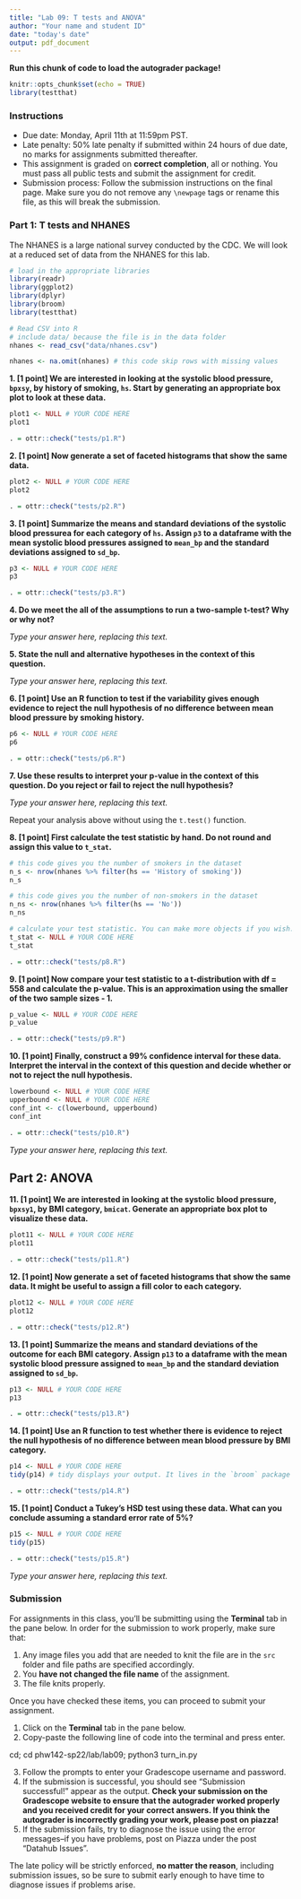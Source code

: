 ```yaml
---
title: "Lab 09: T tests and ANOVA"
author: "Your name and student ID"
date: "today's date"
output: pdf_document
---
```



**Run this chunk of code to load the autograder package!**
```r
knitr::opts_chunk$set(echo = TRUE)
library(testthat)
```

### Instructions 
* Due date: Monday, April 11th at 11:59pm PST.
* Late penalty: 50% late penalty if submitted within 24 hours of due date, no 
marks for assignments submitted thereafter.
* This assignment is graded on **correct completion**, all or nothing. You must pass all public tests and submit the assignment for credit.
* Submission process: Follow the submission instructions on the final page. Make sure you do not remove any `\newpage` tags or rename this file, as this will break the submission.


### Part 1: T tests and NHANES

The NHANES is a large national survey conducted by the CDC. We will look at a reduced set of data from the NHANES for this lab. 

```r
# load in the appropriate libraries
library(readr)
library(ggplot2)
library(dplyr)
library(broom)
library(testthat)

# Read CSV into R
# include data/ because the file is in the data folder
nhanes <- read_csv("data/nhanes.csv") 

nhanes <- na.omit(nhanes) # this code skip rows with missing values
```

**1. [1 point] We are interested in looking at the systolic blood pressure, `bpxsy`, by history of smoking, `hs`. Start by generating an appropriate box plot to look at these data.**

```r
plot1 <- NULL # YOUR CODE HERE
plot1

```

```r
. = ottr::check("tests/p1.R")
```

\newpage

**2. [1 point] Now generate a set of faceted histograms that show the same data.**

```r
plot2 <- NULL # YOUR CODE HERE
plot2

```

```r
. = ottr::check("tests/p2.R")
```

\newpage

**3. [1 point] Summarize the means and standard deviations of the systolic blood pressurea for each category of `hs`. Assign `p3` to a dataframe with the mean systolic blood pressures assigned to `mean_bp` and the standard deviations assigned to `sd_bp`.**

```r
p3 <- NULL # YOUR CODE HERE
p3

```

```r
. = ottr::check("tests/p3.R")
```

\newpage

**4. Do we meet the all of the assumptions to run a two-sample t-test? Why or why not?**

_Type your answer here, replacing this text._

\newpage

**5. State the null and alternative hypotheses in the context of this question.**

_Type your answer here, replacing this text._

\newpage

**6. [1 point] Use an R function to test if the variability gives enough evidence to reject the null hypothesis of no difference between mean blood pressure by smoking history.**

```r
p6 <- NULL # YOUR CODE HERE
p6

```

```r
. = ottr::check("tests/p6.R")
```

\newpage

**7. Use these results to interpret your p-value in the context of this question. Do you reject or fail to reject the null hypothesis?**

_Type your answer here, replacing this text._

\newpage

Repeat your analysis above without using the `t.test()` function.

**8. [1 point] First calculate the test statistic by hand. Do not round and assign this value to `t_stat`.**

```r
# this code gives you the number of smokers in the dataset
n_s <- nrow(nhanes %>% filter(hs == 'History of smoking'))
n_s

# this code gives you the number of non-smokers in the dataset
n_ns <- nrow(nhanes %>% filter(hs == 'No'))
n_ns

# calculate your test statistic. You can make more objects if you wish.
t_stat <- NULL # YOUR CODE HERE
t_stat


```

```r
. = ottr::check("tests/p8.R")
```

**9. [1 point] Now compare your test statistic to a t-distribution with df = 558 and calculate the p-value. This is an approximation using the smaller of the two sample sizes - 1.**

```r

p_value <- NULL # YOUR CODE HERE
p_value

```

```r
. = ottr::check("tests/p9.R")
```

\newpage

**10. [1 point] Finally, construct a 99% confidence interval for these data. Interpret the interval in the context of this question and decide whether or not to reject the null hypothesis.**

```r
lowerbound <- NULL # YOUR CODE HERE
upperbound <- NULL # YOUR CODE HERE
conf_int <- c(lowerbound, upperbound)
conf_int

```

```r
. = ottr::check("tests/p10.R")
```
_Type your answer here, replacing this text._

\newpage

## Part 2: ANOVA

**11. [1 point] We are interested in looking at the systolic blood pressure, `bpxsy1`, by BMI category, `bmicat`. Generate an appropriate box plot to visualize these data.**

```r
plot11 <- NULL # YOUR CODE HERE
plot11

```

```r
. = ottr::check("tests/p11.R")
```

\newpage

**12. [1 point] Now generate a set of faceted histograms that show the same data. It might be useful to assign a fill color to each category.**

```r
plot12 <- NULL # YOUR CODE HERE
plot12

```

```r
. = ottr::check("tests/p12.R")
```

\newpage

**13. [1 point] Summarize the means and standard deviations of the outcome for each BMI category. Assign `p13` to a dataframe with the mean systolic blood pressure assigned to `mean_bp` and the standard deviation assigned to `sd_bp`.**

```r
p13 <- NULL # YOUR CODE HERE
p13

```

```r
. = ottr::check("tests/p13.R")
```

\newpage

**14. [1 point] Use an R function to test whether there is evidence to reject the null hypothesis of no difference between mean blood pressure by BMI category.**

```r
p14 <- NULL # YOUR CODE HERE
tidy(p14) # tidy displays your output. It lives in the `broom` package

```

```r
. = ottr::check("tests/p14.R")
```

\newpage

**15. [1 point] Conduct a Tukey's HSD test using these data. What can you conclude assuming a standard error rate of 5%?**

```r
p15 <- NULL # YOUR CODE HERE
tidy(p15) 

```

```r
. = ottr::check("tests/p15.R")
```
_Type your answer here, replacing this text._

\newpage

### Submission

For assignments in this class, you'll be submitting using the **Terminal** tab in the pane below. In order for the submission to work properly, make sure that:

1. Any image files you add that are needed to knit the file are in the `src` folder and file paths are specified accordingly.
2. You **have not changed the file name** of the assignment.
3. The file knits properly.

Once you have checked these items, you can proceed to submit your assignment.

1. Click on the **Terminal** tab in the pane below.
2. Copy-paste the following line of code into the terminal and press enter.

cd; cd phw142-sp22/lab/lab09; python3 turn_in.py

3. Follow the prompts to enter your Gradescope username and password.
4. If the submission is successful, you should see "Submission successful!" appear as the output. **Check your submission on the Gradescope website to ensure that the autograder worked properly and you received credit for your correct answers. If you think the autograder is incorrectly grading your work, please post on piazza!**
5. If the submission fails, try to diagnose the issue using the error messages--if you have problems, post on Piazza under the post "Datahub Issues".

The late policy will be strictly enforced, **no matter the reason**, including submission issues, so be sure to submit early enough to have time to diagnose issues if problems arise.
